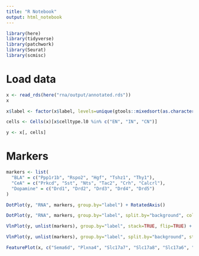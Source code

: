 ```yaml
---
title: "R Notebook"
output: html_notebook
---
```



```r
library(here)
library(tidyverse)
library(patchwork)
library(Seurat)
library(scmisc)
```


# Load data

```r
x <- read_rds(here("rna/output/annotated.rds"))
x
```


```r
x$label <- factor(x$label, levels=unique(gtools::mixedsort(as.character(x$label))))
```

```r
cells <- Cells(x)[x$celltype.l0 %in% c("EN", "IN", "CN")]
```

```r
y <- x[, cells]
```

# Markers

```r
markers <- list(
  "BLA" = c("Ppp1r1b", "Rspo2", "Hgf", "Tshz1", "Thy1"),
  "CeA" = c("Prkcd", "Sst", "Nts", "Tac2", "Crh", "Calcrl"),
  "Dopamine" = c("Drd1", "Drd2", "Drd3", "Drd4", "Drd5")
)
```

```r
DotPlot(y, "RNA", markers, group.by="label") + RotatedAxis()
```

```r
DotPlot(y, "RNA", markers, group.by="label", split.by="background", cols=c("blue", "red")) + RotatedAxis()
```

```r
VlnPlot(y, unlist(markers), group.by="label", stack=TRUE, flip=TRUE) + NoLegend()
```

```r
VlnPlot(y, unlist(markers), group.by="label", split.by="background", stack=TRUE, flip=TRUE)
```

```r
FeaturePlot(x, c("Sema6d", "Plxna4", "Slc17a7", "Slc17a8", "Slc17a6", "Gad1", "Gad2", "Ppp1r1b", "Rspo2", "Drd1", "Drd2", "Drd3"), order=TRUE, max.cutoff="q90") & NoAxes() + NoLegend()
```

